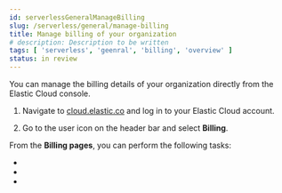 ```yaml
---
id: serverlessGeneralManageBilling
slug: /serverless/general/manage-billing
title: Manage billing of your organization
# description: Description to be written
tags: [ 'serverless', 'geenral', 'billing', 'overview' ]
status: in review
---
```



<InReview />

You can manage the billing details of your organization directly from the Elastic Cloud console.

1. Navigate to [cloud.elastic.co](https://cloud.elastic.co/) and log in to your Elastic Cloud account. 

2. Go to the user icon on the header bar and select **Billing**. 

From the **Billing pages**, you can perform the following tasks:

- <DocLink id="serverlessGeneralCheckSubscription" text="Check your subscription overview"/>
- <DocLink id="serverlessGeneralMonitorUsage" text="Monitor and analyze your account usage"/>
- <DocLink id="serverlessGeneralBillingHistory" text="Check your billing history"/>